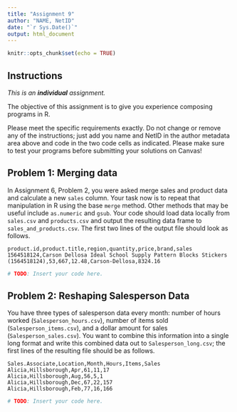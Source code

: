 ```yaml
---
title: "Assignment 9"
author: "NAME, NetID"
date: "`r Sys.Date()`"
output: html_document
---
```


```r
knitr::opts_chunk$set(echo = TRUE)
```

## Instructions

*This is an **individual** assignment.*

The objective of this assignment is to give you experience composing programs in R.

Please meet the specific requirements exactly. Do not change or remove any of the instructions; just add you name and NetID in the author metadata area above and code in the two code cells as indicated.  Please make sure to test your programs before submitting your solutions on Canvas!

## Problem 1: Merging data

In Assignment 6, Problem 2, you were asked merge sales and product data and calculate a new `sales` column.  Your task now is to repeat that manipulation in R using the base `merge` method.  Other methods that may be useful include `as.numeric` and `gsub`.  Your code should load data locally from `sales.csv` and `products.csv` and output the resulting data frame to `sales_and_products.csv`.  The first two lines of the output file should look as follows.


```
product.id,product.title,region,quantity,price,brand,sales                      
1564518124,Carson Dellosa Ideal School Supply Pattern Blocks Stickers (1564518124),53,667,12.48,Carson-Dellosa,8324.16
```

```r
# TODO: Insert your code here.
```


## Problem 2: Reshaping Salesperson Data

You have three types of salesperson data every month: number of hours worked (`Salesperson_hours.csv`), number of items sold (`Salesperson_items.csv`), and a dollar amount for sales (`Salesperson_sales.csv`).  You want to combine this information into a single long format and write this combined data out to `Salesperson_long.csv`; the first lines of the resulting file should be as follows.

```
Sales.Associate,Location,Month,Hours,Items,Sales
Alicia,Hillsborough,Apr,61,11,17
Alicia,Hillsborough,Aug,56,5,1
Alicia,Hillsborough,Dec,67,22,157
Alicia,Hillsborough,Feb,77,16,166
```

```r
# TODO: Insert your code here.
```
